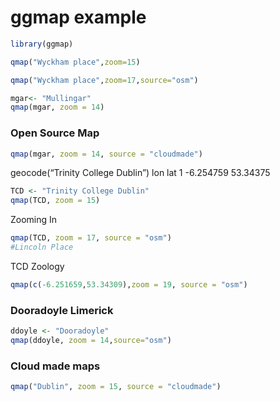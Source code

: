 ggmap example
=====================================

```r
library(ggmap)
```
```r
qmap("Wyckham place",zoom=15)
```
```r
qmap("Wyckham place",zoom=17,source="osm")
```

```r
mgar<- "Mullingar"
qmap(mgar, zoom = 14)
```
### Open Source Map
```r
qmap(mgar, zoom = 14, source = "cloudmade")
```
geocode("Trinity College Dublin")
         lon      lat
 1 -6.254759 53.34375

```r
TCD <- "Trinity College Dublin"
qmap(TCD, zoom = 15)
```
Zooming In
```r
qmap(TCD, zoom = 17, source = "osm")
#Lincoln Place
```
TCD Zoology
```r
qmap(c(-6.251659,53.34309),zoom = 19, source = "osm")

````
###  Dooradoyle Limerick
```r
ddoyle <- "Dooradoyle"
qmap(ddoyle, zoom = 14,source="osm")
```
### Cloud made maps
```r
qmap("Dublin", zoom = 15, source = "cloudmade")
```

